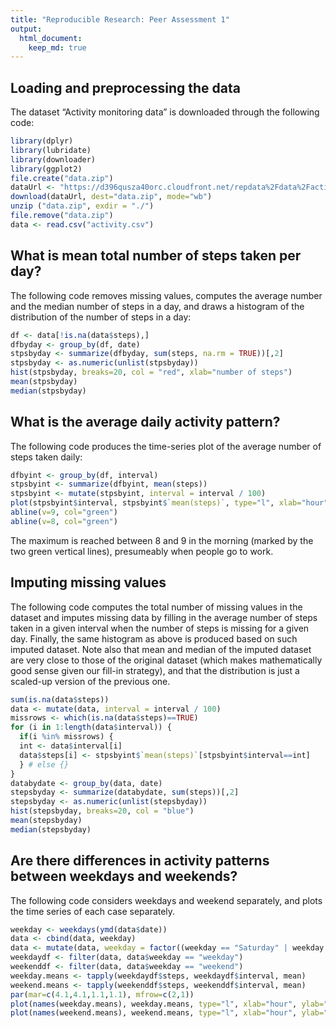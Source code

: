 ```yaml
---
title: "Reproducible Research: Peer Assessment 1"
output: 
  html_document:
    keep_md: true
---
```



## Loading and preprocessing the data

The dataset "Activity monitoring data" is downloaded through the following code:
```r
library(dplyr)
library(lubridate)
library(downloader)
library(ggplot2)
file.create("data.zip")
dataUrl <- "https://d396qusza40orc.cloudfront.net/repdata%2Fdata%2Factivity.zip"
download(dataUrl, dest="data.zip", mode="wb")
unzip ("data.zip", exdir = "./")
file.remove("data.zip")
data <- read.csv("activity.csv")
```

## What is mean total number of steps taken per day?

The following code removes missing values, computes the average number and the median number of steps in a day, and draws a histogram of the distribution of the number of steps in a day:
```r
df <- data[!is.na(data$steps),]
dfbyday <- group_by(df, date)
stpsbyday <- summarize(dfbyday, sum(steps, na.rm = TRUE))[,2]
stpsbyday <- as.numeric(unlist(stpsbyday))
hist(stpsbyday, breaks=20, col = "red", xlab="number of steps")
mean(stpsbyday)
median(stpsbyday)
```

## What is the average daily activity pattern?

The following code produces the time-series plot of the average number of steps taken daily:
```r
dfbyint <- group_by(df, interval)
stpsbyint <- summarize(dfbyint, mean(steps))
stpsbyint <- mutate(stpsbyint, interval = interval / 100)
plot(stpsbyint$interval, stpsbyint$`mean(steps)`, type="l", xlab="hour", ylab="steps")
abline(v=9, col="green")
abline(v=8, col="green")
```

The maximum is reached between 8 and 9 in the morning (marked by the two green vertical lines), presumeably when people go to work. 


## Imputing missing values

The following code computes the total number of missing values in the dataset and imputes missing data by filling in the average number of steps taken in a given interval when the number of steps is missing for a given day. Finally, the same histogram as above is produced based on such imputed dataset. Note also that mean and median of the imputed dataset are very close to those of the original dataset (which makes mathematically good sense given our fill-in strategy), and that the distribution is just a scaled-up version of the previous one.

```r
sum(is.na(data$steps))
data <- mutate(data, interval = interval / 100)
missrows <- which(is.na(data$steps)==TRUE)
for (i in 1:length(data$interval)) {
  if(i %in% missrows) {
  int <- data$interval[i] 
  data$steps[i] <- stpsbyint$`mean(steps)`[stpsbyint$interval==int]
  } # else {}
}
databydate <- group_by(data, date)
stepsbyday <- summarize(databydate, sum(steps))[,2]
stepsbyday <- as.numeric(unlist(stepsbyday))
hist(stepsbyday, breaks=20, col = "blue")
mean(stepsbyday)
median(stepsbyday)
```


## Are there differences in activity patterns between weekdays and weekends?

The following code considers weekdays and weekend separately, and plots the time series of each case separately. 

```r
weekday <- weekdays(ymd(data$date))
data <- cbind(data, weekday)
data <- mutate(data, weekday = factor((weekday == "Saturday" | weekday == "Sunday"), labels = c("weekday", "weekend")))
weekdaydf <- filter(data, data$weekday == "weekday")
weekenddf <- filter(data, data$weekday == "weekend")
weekday.means <- tapply(weekdaydf$steps, weekdaydf$interval, mean)
weekend.means <- tapply(weekenddf$steps, weekenddf$interval, mean)
par(mar=c(4.1,4.1,1.1,1.1), mfrow=c(2,1))
plot(names(weekday.means), weekday.means, type="l", xlab="hour", ylab="weekday av. steps")
plot(names(weekend.means), weekend.means, type="l", xlab="hour", ylab="weekend av. steps")
```
